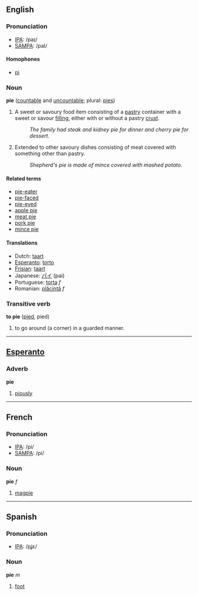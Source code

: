 ==English==
===Pronunciation===
*[[w:IPA|IPA]]: /paɪ/
*[[w:SAMPA|SAMPA]]: /paI/

====Homophones====
*[[pi]]

=== Noun ===
'''pie''' ([[countable]] and [[uncountable]]; plural: [[pies]])

#A sweet or savoury food item consisting of a [[pastry]] container with a sweet or savour [[filling]], either with or without a pastry [[crust]].
#:''The family had steak and kidney pie for dinner and cherry pie for dessert.''
#Extended to other savoury dishes consisting of meat covered with something other than pastry.
#:''Shepherd's pie is made of mince covered with mashed potato.''

====Related terms====
*[[pie-eater]]
*[[pie-faced]]
*[[pie-eyed]]
*[[apple pie]]
*[[meat pie]]
*[[pork pie]]
*[[mince pie]]

==== Translations ====
*Dutch: [[taart]]
*[[Esperanto]]: [[torto]]
*[[Frisian]]: [[taart]]
*Japanese: [[パイ]] (pai)
*Portuguese: [[torta]] ''f''
*Romanian: [[plăcintă]] ''f''

=== Transitive verb ===
'''to pie''' ([[pied]], pied)

# to go around (a corner) in a guarded manner.

----
==[[Esperanto]]==
=== Adverb ===
'''pie'''

#[[piously]]

----
==French==

===Pronunciation===
*[[w:IPA|IPA]]: /pi/
*[[w:SAMPA|SAMPA]]: /pi/

=== Noun ===
'''pie''' ''f''

#[[magpie]]

----
==Spanish==
===Pronunciation===
*[[w:IPA|IPA]]: /pʝε/

=== Noun ===
'''pie''' ''m''

#[[foot]]